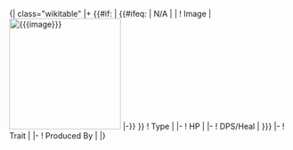 <includeonly>{| class="wikitable"
|+ {{{name}}}
{{#if: {{{image|}}} | {{#ifeq: {{{image}}} | N/A | | ! Image
| [[File:{{{image}}}|200px]]
|-}} }}
! Type
| {{{type}}}
|-
! HP
| {{{hp}}}
|-
! DPS/Heal
| {{{dps|{{{heal}}}}}}
|-
! Trait
| {{{trait}}}
|-
! Produced By
| {{{produced_by}}}
|}</includeonly>